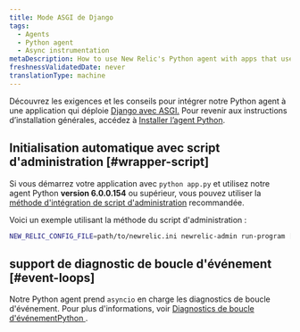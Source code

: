 ```yaml
---
title: Mode ASGI de Django
tags:
  - Agents
  - Python agent
  - Async instrumentation
metaDescription: How to use New Relic's Python agent with apps that use Django with ASGI.
freshnessValidatedDate: never
translationType: machine
---
```


Découvrez les exigences et les conseils pour intégrer notre Python agent à une application qui déploie [Django avec ASGI.](https://docs.djangoproject.com/en/3.1/howto/deployment/asgi/) Pour revenir aux instructions d’installation générales, accédez à [Installer l’agent Python](/docs/agents/python-agent/installation-configuration/python-agent-installation).

## Initialisation automatique avec script d&apos;administration [#wrapper-script]

Si vous démarrez votre application avec `python app.py` et utilisez notre agent Python <DNT>**version 6.0.0.154**</DNT> ou supérieur, vous pouvez utiliser la [méthode d&apos;intégration de script d&apos;administration](/docs/agents/python-agent/installation-configuration/python-agent-installation#integration) recommandée.

Voici un exemple utilisant la méthode du script d&apos;administration :

```sh
NEW_RELIC_CONFIG_FILE=path/to/newrelic.ini newrelic-admin run-program [web server] path_to_app
```

## support de diagnostic de boucle d&apos;événement [#event-loops]

Notre Python agent prend `asyncio` en charge les diagnostics de boucle d&apos;événement. Pour plus d&apos;informations, voir [Diagnostics de boucle d&apos;événementPython ](/docs/agents/python-agent/supported-features/python-event-loop-diagnostics).